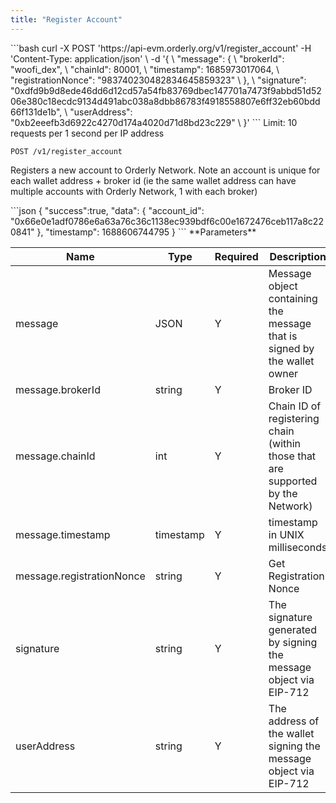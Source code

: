 ```yaml
---
title: "Register Account"
---
```

<RequestExample>
```bash
curl -X POST 'https://api-evm.orderly.org/v1/register_account'
    -H 'Content-Type: application/json' \
    -d '{ \
            "message": { \
              "brokerId": "woofi_dex", \
              "chainId": 80001, \
              "timestamp": 1685973017064, \
              "registrationNonce": "983740230482834645859323" \
            }, \
            "signature": "0xdfd9b9d8ede46dd6d12cd57a54fb83769dbec147701a7473f9abbd51d5206e380c18ecdc9134d491abc038a8dbb86783f4918558807e6ff32eb60bdd66f131de1b", \
            "userAddress": "0xb2eeefb3d6922c4270d174a4020d71d8bd23c229" \
        }' 
```
</RequestExample>
Limit: 10 requests per 1 second per IP address

`POST /v1/register_account`

Registers a new account to Orderly Network. Note an account is unique for each wallet address + broker id (ie the same wallet address can have multiple accounts with Orderly Network, 1 with each broker)

<ResponseExample>
```json
{
    "success":true,
    "data": {
        "account_id": "0x66e0e1adf0786e6a63a76c36c1138ec939bdf6c00e1672476ceb117a8c220841"
    },
    "timestamp": 1688606744795
}
```
</ResponseExample>
**Parameters**

| Name                      | Type      | Required | Description                                                                    |
|---------------------------|-----------|----------|--------------------------------------------------------------------------------|
| message                   | JSON      | Y        | Message object containing the message that is signed by the wallet owner       |
| message.brokerId          | string    | Y        | Broker ID                                                                      |
| message.chainId           | int       | Y        | Chain ID of registering chain (within those that are supported by the Network) |
| message.timestamp         | timestamp | Y        | timestamp in UNIX milliseconds                                                 |
| message.registrationNonce | string    | Y        | Get Registration Nonce                                                         |
| signature                 | string    | Y        | The signature generated by signing the message object via EIP-712              |
| userAddress               | string    | Y        | The address of the wallet signing the message object via EIP-712               |